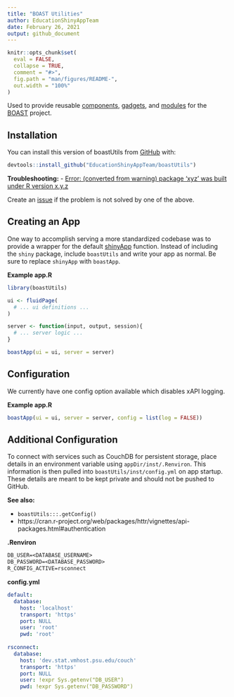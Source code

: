 ```yaml
---
title: "BOAST Utilities"
author: EducationShinyAppTeam
date: February 26, 2021
output: github_document
---
```


<!-- README.md is generated from README.Rmd. Please edit that file -->

```r
knitr::opts_chunk$set(
  eval = FALSE,
  collapse = TRUE,
  comment = "#>",
  fig.path = "man/figures/README-",
  out.width = "100%"
)
```

Used to provide reusable [components](https://shiny.rstudio.com/articles/html-tags.html), [gadgets](https://shiny.rstudio.com/articles/gadgets.html), and [modules](https://shiny.rstudio.com/articles/modules.html) for the [BOAST](https://github.com/EducationShinyAppTeam/BOAST) project.

## Installation

You can install this version of boastUtils from [GitHub](https://github.com/) with:

```r
devtools::install_github("EducationShinyAppTeam/boastUtils")
```

**Troubleshooting:**
- [Error: (converted from warning) package 'xyz' was built under R version x.y.z](https://github.com/r-lib/remotes/issues/403#issuecomment-513891775)

Create an [issue](https://github.com/EducationShinyAppTeam/boastUtils/issues) if the problem is not solved by one of the above.

## Creating an App

One way to accomplish serving a more standardized codebase was to provide a wrapper for the default [shinyApp](https://shiny.rstudio.com/reference/shiny/latest/shinyApp.html) function. Instead of including the `shiny` package, include `boastUtils` and write your app as normal. Be sure to replace `shinyApp` with `boastApp`.

**Example app.R**
```r
library(boastUtils)

ui <- fluidPage(
  # ... ui definitions ...
)

server <- function(input, output, session){
  # ... server logic ...
}

boastApp(ui = ui, server = server)
```

## Configuration

We currently have one config option available which disables xAPI logging.

**Example app.R**
```r
boastApp(ui = ui, server = server, config = list(log = FALSE))
```

## Additional Configuration

To connect with services such as CouchDB for persistent storage, place details in an environment variable using `appDir/inst/.Renviron`. This information is then pulled into `boastUtils/inst/config.yml` on app startup. These details are meant to be kept private and should not be pushed to GitHub.

**See also:**

- `boastUtils:::.getConfig()`
- https://cran.r-project.org/web/packages/httr/vignettes/api-packages.html#authentication

**.Renviron**
```txt
DB_USER=<DATABASE_USERNAME>
DB_PASSWORD=<DATABASE_PASSWORD>
R_CONFIG_ACTIVE=rsconnect
```

**config.yml**
```yml
default:
  database:
    host: 'localhost'
    transport: 'https'
    port: NULL
    user: 'root'
    pwd: 'root'
  
rsconnect:
  database:
    host: 'dev.stat.vmhost.psu.edu/couch'
    transport: 'https'
    port: NULL
    user: !expr Sys.getenv("DB_USER")
    pwd: !expr Sys.getenv("DB_PASSWORD")
```